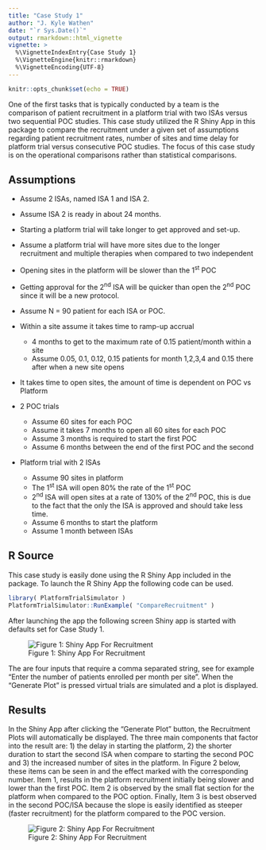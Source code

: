```yaml
---
title: "Case Study 1"
author: "J. Kyle Wathen"
date: "`r Sys.Date()`"
output: rmarkdown::html_vignette
vignette: >
  %\VignetteIndexEntry{Case Study 1}
  %\VignetteEngine{knitr::rmarkdown}
  %\VignetteEncoding{UTF-8}
---
```


```r
knitr::opts_chunk$set(echo = TRUE)
```

One of the first tasks that is typically conducted by a team is the comparison of patient recruitment in a platform trial with two ISAs versus two sequential POC studies.  This case study utilized the R Shiny App in this package to compare the recruitment under a given set of assumptions regarding patient recruitment rates, number of sites and time delay for platform trial versus consecutive POC studies.  The focus of this case study is on the operational comparisons rather than statistical comparisons.   

## Assumptions 
* Assume 2 ISAs, named ISA 1 and ISA 2.
* Assume ISA 2 is ready in about 24 months.
* Starting a platform trial will take longer to get approved and set-up. 
* Assume a platform trial will have more sites due to the longer recruitment and multiple therapies when compared to two independent
* Opening sites in the platform will be slower than the 1<sup>st</sup> POC 
* Getting approval for the 2<sup>nd</sup> ISA will be quicker than open the 2<sup>nd</sup> POC since it will be a new protocol.
* Assume N = 90 patient for each ISA or POC.
* Within a site assume it takes time to ramp-up accrual
    + 4 months to get to the maximum rate of 0.15 patient/month within a site
    + Assume 0.05, 0.1, 0.12, 0.15 patients for month 1,2,3,4 and 0.15 there after when a new site opens
* It takes time to open sites, the amount of time is dependent on POC vs Platform

* 2 POC trials  
	+ Assume 60 sites for each POC
	+ Assume it takes 7 months to open all 60 sites for each POC
	+ Assume 3 months is required to start the first POC
	+ Assume 6 months between the end of the first POC and the second

* Platform trial with 2 ISAs
	+ Assume 90 sites in platform	
	+ The 1<sup>st</sup> ISA will open 80% the rate of the 1<sup>st</sup> POC
	+ 2<sup>nd</sup> ISA will open sites at a rate of 130% of the 2<sup>nd</sup> POC, this is due to the fact that the only the ISA is approved and should take less time.
	+ Assume 6 months to start the platform
	+ Assume 1 month between ISAs

## R Source
 This case study is easily done using the R Shiny App included in the package.  To launch the R Shiny App the following code can be used.
 
```r
library( PlatformTrialSimulator )
PlatformTrialSimulator::RunExample( "CompareRecruitment" )
```

After launching the app the following screen Shiny app is started with defaults set for Case Study 1.

![Figure 1: Shiny App For Recruitment](ExampleShiny1.png)


The are four inputs that require a comma separated string, see for example "Enter the number of patients enrolled per month per site".   When the "Generate Plot" is pressed virtual trials are simulated and a plot is displayed.  

## Results
In the Shiny App after clicking the "Generate Plot" button, the Recruitment Plots will automatically be displayed.  The three main components that factor into the result are: 1) the delay in starting the platform, 2) the shorter duration to start the second ISA when compare to starting the second POC and  3) the increased number of sites in the platform.   In Figure 2 below, these items can be seen in and the effect marked with the corresponding number.   Item 1, results in the platform recruitment initially being slower and lower than the first POC.   Item 2 is observed by the small flat section for the platform when compared to the POC option.   Finally, Item 3 is best observed in the second POC/ISA because the slope is easily identified as steeper (faster recruitment) for the platform compared to the POC version. 

![Figure 2: Shiny App For Recruitment](ExampleShiny2.png)


